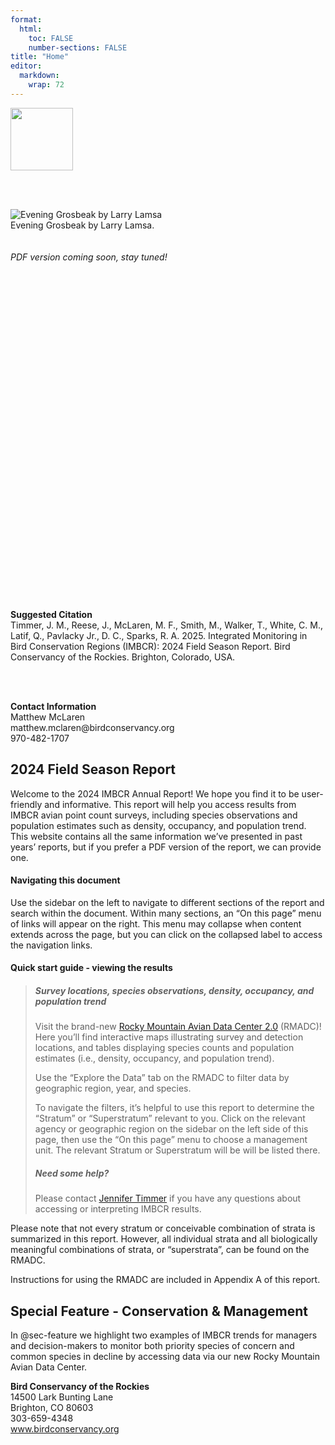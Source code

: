 ```yaml
---
format:
  html:
    toc: FALSE
    number-sections: FALSE
title: "Home"
editor: 
  markdown: 
    wrap: 72
---
```


::: column-margin
<img src="./figures/IMBCR-logo-vertical.png" width="100"/>

<br> <br>

![Evening Grosbeak by Larry Lamsa](./figures/EVGR-LarryLamsa.jpg)\
Evening Grosbeak by Larry Lamsa. <br> <br> <br> *PDF version coming soon,
stay tuned!*  

<br> <br> <br> <br> <br> <br> <br> <br> <br> <br> <br> <br> <br> <br>
<br> <br> <br> <br> <br> <br> <br> <br> <br> <br> <br> <br> <br> <br>
<br> <br> <br>

**Suggested Citation**\
Timmer, J. M., Reese, J., McLaren, M. F., Smith, M., Walker, T., White,
C. M., Latif, Q., Pavlacky Jr., D. C., Sparks, R. A. 2025. Integrated
Monitoring in Bird Conservation Regions (IMBCR): 2024 Field Season
Report. Bird Conservancy of the Rockies. Brighton, Colorado, USA.

<br> <br>

**Contact Information**\
Matthew McLaren\
matthew.mclaren\@birdconservancy.org\
970-482-1707
:::

## 2024 Field Season Report {.unnumbered}

Welcome to the 2024 IMBCR Annual Report! We hope you find it to be
user-friendly and informative. This report will help you access results
from IMBCR avian point count surveys, including species observations and
population estimates such as density, occupancy, and population trend.
This website contains all the same information we've presented in past
years' reports, but if you prefer a PDF version of the report, we can provide one.

#### **Navigating this document**

Use the sidebar on the left to navigate to different sections of the
report and search within the document. Within many sections, an "On this
page" menu of links will appear on the right. This menu may collapse
when content extends across the page, but you can click on the collapsed
label to access the navigation links.

#### **Quick start guide - viewing the results**

> ##### **Survey locations, species observations, density, occupancy, and population trend**
>
> Visit the brand-new [Rocky Mountain Avian Data Center
> 2.0](https://apps.birdconservancy.org/rmadc/) (RMADC)! Here
> you'll find interactive maps illustrating survey and detection
> locations, and tables displaying species counts and population
> estimates (i.e., density, occupancy, and population trend).
>
> Use the "Explore the Data" tab on the RMADC to filter data by
> geographic region, year, and species.
>
> To navigate the filters, it's helpful to use this report to
> determine the "Stratum" or "Superstratum" relevant to you. Click on
> the relevant agency or geographic region on the sidebar on the left
> side of this page, then use the "On this page" menu to choose a
> management unit. The relevant Stratum or Superstratum will be will be
> listed there.
>
> ##### **Need some help?**
>
> Please contact [Jennifer
> Timmer](mailto:%20jennifer.timmer@birdconservancy.org) if you have any
> questions about accessing or interpreting IMBCR results.

Please note that not every stratum or conceivable combination of strata
is summarized in this report. However, all individual strata and all
biologically meaningful combinations of strata, or “superstrata”, can be
found on the RMADC.

Instructions for using the RMADC are included in Appendix A of this
report.

::: {.callout-note appearance="minimal"}
## Special Feature - Conservation & Management

In @sec-feature we highlight two examples of IMBCR trends for managers and decision-makers to monitor both priority species of concern and common species in decline by accessing data via our new Rocky Mountain Avian Data Center.
:::

**Bird Conservancy of the Rockies**\
14500 Lark Bunting Lane\
Brighton, CO 80603\
303-659-4348\
[www.birdconservancy.org](https://birdconservancy.org)\
